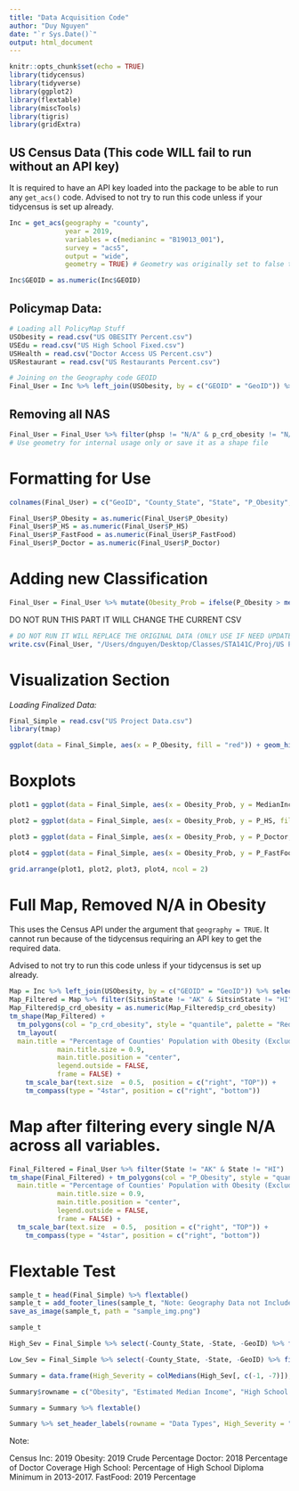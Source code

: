 ```yaml
---
title: "Data Acquisition Code"
author: "Duy Nguyen"
date: "`r Sys.Date()`"
output: html_document
---
```


```r
knitr::opts_chunk$set(echo = TRUE)
library(tidycensus)
library(tidyverse)
library(ggplot2)
library(flextable)
library(miscTools)
library(tigris)
library(gridExtra)
```

## US Census Data (This code WILL fail to run without an API key)
It is required to have an API key loaded into the package to be able to run any `get_acs()` code.
Advised to not try to run this code unless if your tidycensus is set up already.

```r
Inc = get_acs(geography = "county",
              year = 2019, 
              variables = c(medianinc = "B19013_001"),
              survey = "acs5",
              output = "wide",
              geometry = TRUE) # Geometry was originally set to false to create the finalized data

Inc$GEOID = as.numeric(Inc$GEOID)
```

## Policymap Data:

```r
# Loading all PolicyMap Stuff
USObesity = read.csv("US OBESITY Percent.csv")
USEdu = read.csv("US High School Fixed.csv")
USHealth = read.csv("Doctor Access US Percent.csv")
USRestaurant = read.csv("US Restaurants Percent.csv")
```

```r
# Joining on the Geography code GEOID
Final_User = Inc %>% left_join(USObesity, by = c("GEOID" = "GeoID")) %>% left_join(USEdu, by = c("GEOID" = "GeoID")) %>% left_join(USHealth, by = c("GEOID" = "GeoID")) %>% left_join(USRestaurant, by = c("GEOID" = "GeoID")) %>% select(GEOID, NAME, SitsinState.x, p_crd_obesity, medianincE, phsp, pfood_fastfoodtakeout, p_doctor)
```

## Removing all NAS

```r
Final_User = Final_User %>% filter(phsp != "N/A" & p_crd_obesity != "N/A" & pfood_fastfoodtakeout != "N/A" & p_doctor != "N/A") # Geometry Data cannot be exported as CSV
# Use geometry for internal usage only or save it as a shape file
```

# Formatting for Use
```r
colnames(Final_User) = c("GeoID", "County_State", "State", "P_Obesity", "MedianIncE", "P_HS", "P_FastFood", "P_Doctor", "geometry")

Final_User$P_Obesity = as.numeric(Final_User$P_Obesity)
Final_User$P_HS = as.numeric(Final_User$P_HS)
Final_User$P_FastFood = as.numeric(Final_User$P_FastFood)
Final_User$P_Doctor = as.numeric(Final_User$P_Doctor)
```

# Adding new Classification

```r
Final_User = Final_User %>% mutate(Obesity_Prob = ifelse(P_Obesity > median(P_Obesity), "Higher Severity", "Lower Severity"))
```

DO NOT RUN THIS PART IT WILL CHANGE THE CURRENT CSV
```r
# DO NOT RUN IT WILL REPLACE THE ORIGINAL DATA (ONLY USE IF NEED UPDATE)
write.csv(Final_User, "/Users/dnguyen/Desktop/Classes/STA141C/Proj/US Project Data.csv")
```

# Visualization Section

*Loading Finalized Data:*
```r
Final_Simple = read.csv("US Project Data.csv")
library(tmap)
```

```r
ggplot(data = Final_Simple, aes(x = P_Obesity, fill = "red")) + geom_histogram(bins = 30) + theme(legend.position = "none") + labs(x = "Obesity Percentage", y = "Count", title = "Distribution of Percentage of the County with Obesity")
```

# Boxplots

```r
plot1 = ggplot(data = Final_Simple, aes(x = Obesity_Prob, y = MedianIncE, fill = Obesity_Prob)) + geom_boxplot() + coord_flip() + labs(title = "Median Income", y = "", x = "") + theme(legend.position = "none")
```

```r
plot2 = ggplot(data = Final_Simple, aes(x = Obesity_Prob, y = P_HS, fill = Obesity_Prob)) + geom_boxplot() + coord_flip() + labs(title = "High School Minimum", y = "", x = "") + theme(legend.position = "none")

```

```r
plot3 = ggplot(data = Final_Simple, aes(x = Obesity_Prob, y = P_Doctor, fill = Obesity_Prob)) + geom_boxplot() + coord_flip() + labs(title = "Doctor Coverage", y = "", x = "") + theme(legend.position = "none")
```

```r
plot4 = ggplot(data = Final_Simple, aes(x = Obesity_Prob, y = P_FastFood, fill = Obesity_Prob)) + geom_boxplot() + coord_flip() + labs(title = "Fastfood & Takeout", y = "", x = "") + theme(legend.position = "none")
```

```r
grid.arrange(plot1, plot2, plot3, plot4, ncol = 2)
```

# Full Map, Removed N/A in Obesity
This uses the Census API under the argument that `geography = TRUE`. It cannot run because of the tidycensus requiring an API key to get the required data.

Advised to not try to run this code unless if your tidycensus is set up already.

```r
Map = Inc %>% left_join(USObesity, by = c("GEOID" = "GeoID")) %>% select(p_crd_obesity, SitsinState)
Map_Filtered = Map %>% filter(SitsinState != "AK" & SitsinState != "HI" & p_crd_obesity != "N/A")
Map_Filtered$p_crd_obesity = as.numeric(Map_Filtered$p_crd_obesity)
tm_shape(Map_Filtered) + 
  tm_polygons(col = "p_crd_obesity", style = "quantile", palette = "Reds", title = "") + 
  tm_layout(
  main.title = "Percentage of Counties' Population with Obesity (Excluding Alaska & Hawaii)", 
            main.title.size = 0.9, 
            main.title.position = "center", 
            legend.outside = FALSE, 
            frame = FALSE) + 
    tm_scale_bar(text.size  = 0.5,  position = c("right", "TOP")) + 
    tm_compass(type = "4star", position = c("right", "bottom"))
```

# Map after filtering every single N/A across all variables.

```r
Final_Filtered = Final_User %>% filter(State != "AK" & State != "HI")
tm_shape(Final_Filtered) + tm_polygons(col = "P_Obesity", style = "quantile", palette = "Reds", title = "") + tm_layout(
  main.title = "Percentage of Counties' Population with Obesity (Excluding Alaska & Hawaii)", 
            main.title.size = 0.9, 
            main.title.position = "center", 
            legend.outside = FALSE, 
            frame = FALSE) + 
  tm_scale_bar(text.size  = 0.5,  position = c("right", "TOP")) + 
    tm_compass(type = "4star", position = c("right", "bottom"))
```





# Flextable Test

```r
sample_t = head(Final_Simple) %>% flextable() 
sample_t = add_footer_lines(sample_t, "Note: Geography Data not Included")
save_as_image(sample_t, path = "sample_img.png")
```

```r
sample_t
```

```r
High_Sev = Final_Simple %>% select(-County_State, -State, -GeoID) %>% filter(Obesity_Prob == "Higher Severity")

Low_Sev = Final_Simple %>% select(-County_State, -State, -GeoID) %>% filter(Obesity_Prob == "Lower Severity")

Summary = data.frame(High_Severity = colMedians(High_Sev[, c(-1, -7)]), Low_Severity = colMedians(Low_Sev[, c(-1, -7)])) %>% rownames_to_column()

Summary$rowname = c("Obesity", "Estimated Median Income", "High School Diploma", "Fastfood & Takeout", "Doctor Coverage")

Summary = Summary %>% flextable()
```

```r
Summary %>% set_header_labels(rowname = "Data Types", High_Severity = "High Severity", Low_Severity = "Low Severity")
```


Note:

Census Inc: 2019
Obesity: 2019 Crude Percentage
Doctor: 2018 Percentage of Doctor Coverage
High School: Percentage of High School Diploma Minimum in 2013-2017.
FastFood: 2019 Percentage